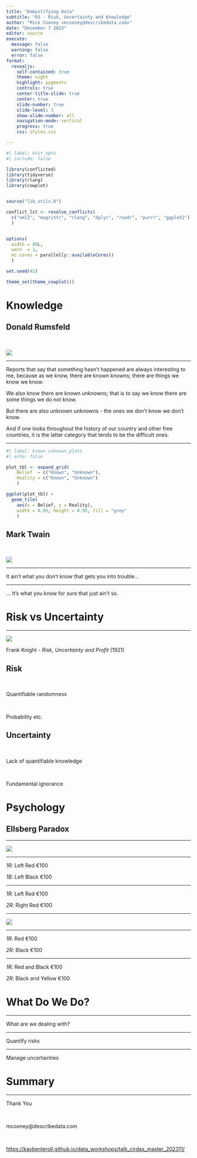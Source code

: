 ```yaml
---
title: "Demystifying Data"
subtitle: "03 - Risk, Uncertainty and Knowledge"
author: "Mick Cooney <mcooney@describedata.com>"
date: "December 7 2023"
editor: source
execute:
  message: false
  warning: false
  error: false
format:
  revealjs:
    self-contained: true
    theme: night
    highlight: pygments
    controls: true
    center-title-slide: true
    center: true
    slide-number: true
    slide-level: 3
    show-slide-number: all
    navigation-mode: vertical
    progress: true
    css: styles.css

---
```



```r
#| label: knit_opts
#| include: false

library(conflicted)
library(tidyverse)
library(rlang)
library(cowplot)


source("lib_utils.R")

conflict_lst <- resolve_conflicts(
  c("xml2", "magrittr", "rlang", "dplyr", "readr", "purrr", "ggplot2")
  )


options(
  width = 80L,
  warn  = 1,
  mc.cores = parallelly::availableCores()
  )

set.seed(42)

theme_set(theme_cowplot())
```



# Knowledge


## Donald Rumsfeld

\

![](img/rumsfeld.png)

---

Reports that say that something hasn't happened are always interesting to me,
because as we know, there are known knowns; there are things we know we know.

We also know there are known unknowns; that is to say we know there are some
things we do not know.

But there are also unknown unknowns - the ones we don't know we don't know.

And if one looks throughout the history of our country and other free
countries, it is the latter category that tends to be the difficult ones.

---

```r
#| label: known_unknown_plots
#| echo: false

plot_tbl <- expand_grid(
    Belief  = c("Known", "Unknown"),
    Reality = c("Known", "Unknown")
    )

ggplot(plot_tbl) +
  geom_tile(
    aes(x = Belief, y = Reality),
    width = 0.95, height = 0.95, fill = "grey"
    )
```


## Mark Twain

\

![](img/mark_twain.png)

---

It ain't what you don't know that gets you into trouble...

---

... It's what you know for sure that just ain't so.



# Risk vs Uncertainty

---

![](img/frank_knight.png)

Frank Knight - *Risk, Uncertainty and Profit* (1921)


## Risk

\

Quantifiable randomness

\

Probability etc.


## Uncertainty

\

Lack of quantifiable knowledge

\

Fundamental ignorance

# Psychology

## Ellsberg Paradox

---

![](img/ellsberg_twourn.png)

---

*1R*: Left Red €100

*1B*: Left Black €100

---

*1R*: Left Red €100

*2R*: Right Red €100

---

![](img/ellsberg_oneurn.png)

---

*1R*: Red €100

*2R*: Black €100

---

*1R*: Red and Black €100

*2R*: Black and Yellow €100



# What Do We Do?

---

What are we dealing with?

---

Quantify risks

---

Manage uncertainties



# Summary


---

Thank You

\

mcooney@describedata.com

\

<https://kaybenleroll.github.io/data_workshops/talk_cirdas_master_202311/>
